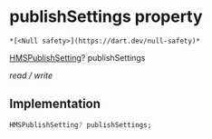 # publishSettings property

    *[<Null safety>](https://dart.dev/null-safety)*

[HMSPublishSetting](../../model_hms_publish_setting/HMSPublishSetting-class)? publishSettings

_read / write_

## Implementation

```dart
HMSPublishSetting? publishSettings;


```

